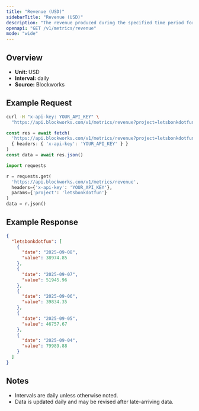 ```yaml
---
title: "Revenue (USD)"
sidebarTitle: "Revenue (USD)"
description: "The revenue produced during the specified time period for given project."
openapi: "GET /v1/metrics/revenue"
mode: "wide"
---
```


## Overview

- **Unit:** USD
- **Interval:** daily
- **Source:** Blockworks

## Example Request

<CodeGroup>

```bash cURL
curl -H "x-api-key: YOUR_API_KEY" \
  "https://api.blockworks.com/v1/metrics/revenue?project=letsbonkdotfun"
```

```typescript TypeScript
const res = await fetch(
  'https://api.blockworks.com/v1/metrics/revenue?project=letsbonkdotfun',
  { headers: { 'x-api-key': 'YOUR_API_KEY' } }
)
const data = await res.json()
```

```python Python
import requests

r = requests.get(
  'https://api.blockworks.com/v1/metrics/revenue',
  headers={'x-api-key': 'YOUR_API_KEY'},
  params={'project': 'letsbonkdotfun'}
)
data = r.json()
```

</CodeGroup>

## Example Response

```json
{
  "letsbonkdotfun": [
    {
      "date": "2025-09-08",
      "value": 38974.85
    },
    {
      "date": "2025-09-07",
      "value": 51945.96
    },
    {
      "date": "2025-09-06",
      "value": 39834.35
    },
    {
      "date": "2025-09-05",
      "value": 46757.67
    },
    {
      "date": "2025-09-04",
      "value": 79989.88
    }
  ]
}
```

## Notes
- Intervals are daily unless otherwise noted.
- Data is updated daily and may be revised after late-arriving data.